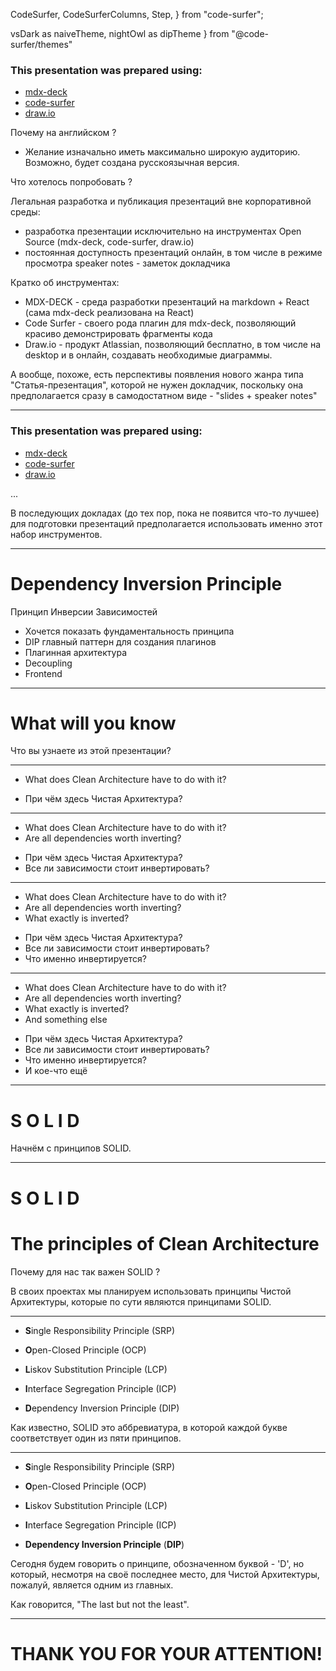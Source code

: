 
  CodeSurfer,
  CodeSurferColumns,
  Step,
} from "code-surfer";

  vsDark as naiveTheme,
  nightOwl as dipTheme
} from "@code-surfer/themes"


### This presentation was prepared using:

- [mdx-deck](https://github.com/jxnblk/mdx-deck)
- [code-surfer](https://github.com/pomber/code-surfer)
- [draw.io](https://github.com/jgraph/drawio)

<Notes>

Почему на английском ?
- Желание изначально иметь максимально широкую аудиторию. Возможно, будет создана русскоязычная версия. 

Что хотелось попробовать ?

Легальная разработка и публикация презентаций вне корпоративной среды:
  - разработка презентации исключительно на инструментах Open Source (mdx-deck, code-surfer, draw.io)
  - постоянная доступность презентаций онлайн, в том числе в режиме просмотра speaker notes - заметок докладчика

Кратко об инструментах:
- MDX-DECK - среда разработки презентаций на markdown + React (сама mdx-deck реализована на React)
- Code Surfer - своего рода плагин для mdx-deck, позволяющий красиво демонстрировать фрагменты кода
- Draw.io - продукт Atlassian, позволяющий бесплатно, в том числе на desktop и в онлайн, создавать необходимые диаграммы.

А вообще, похоже, есть перспективы появления нового жанра типа "Статья-презентация", которой не нужен докладчик,
поскольку она предполагается сразу в самодостатном виде - "slides + speaker notes"

</Notes>

---

### This presentation was prepared using:

- [mdx-deck](https://github.com/jxnblk/mdx-deck)
- [code-surfer](https://github.com/pomber/code-surfer)
- [draw.io](https://app.diagrams.net/)

<Notes>

...

В последующих докладах (до тех пор, пока не появится что-то лучшее) для подготовки презентаций предполагается
использовать именно этот набор инструментов.

</Notes>

---

# Dependency Inversion Principle

<Notes>

Принцип Инверсии Зависимостей

- Хочется показать фундаментальность принципа
- DIP главный паттерн для создания плагинов
- Плагинная архитектура
- Decoupling
- Frontend

</Notes>

---

# What will you know

<Notes>

Что вы узнаете из этой презентации?

</Notes>


---

- What does Clean Architecture have to do with it?

<Notes>

- При чём здесь Чистая Архитектура?

</Notes>

---

- What does Clean Architecture have to do with it?
- Are all dependencies worth inverting?

<Notes>

- При чём здесь Чистая Архитектура?
- Все ли зависимости стоит инвертировать?

</Notes>

---

- What does Clean Architecture have to do with it?
- Are all dependencies worth inverting?
- What exactly is inverted?

<Notes>

- При чём здесь Чистая Архитектура?
- Все ли зависимости стоит инвертировать?
- Что именно инвертируется?

</Notes>

---

- What does Clean Architecture have to do with it?
- Are all dependencies worth inverting?
- What exactly is inverted?
- And something else

<Notes>

- При чём здесь Чистая Архитектура?
- Все ли зависимости стоит инвертировать?
- Что именно инвертируется?
- И кое-что ещё

</Notes>

---

# S O L I D

<Notes>

Начнём с принципов SOLID.

</Notes>

---

# S O L I D

# The principles of Clean Architecture

<Notes>

Почему для нас так важен SOLID ?

В своих проектах мы планируем использовать принципы Чистой Архитектуры, которые по сути являются принципами SOLID.

</Notes>

---

- **S**ingle Responsibility Principle (SRP)

- **O**pen-Closed Principle (OCP)

- **L**iskov Substitution Principle (LCP)

- **I**nterface Segregation Principle (ICP)

- **D**ependency Inversion Principle (DIP)

<Notes>
Как известно, SOLID это аббревиатура, в которой каждой букве соответствует один из пяти принципов.
</Notes>

---

- **S**ingle Responsibility Principle (SRP)

- **O**pen-Closed Principle (OCP)

- **L**iskov Substitution Principle (LCP)

- **I**nterface Segregation Principle (ICP)

- **Dependency Inversion Principle** (**DIP**)

<Notes>
Сегодня будем говорить о принципе, обозначенном буквой - 'D', но который, несмотря на своё последнее место, для Чистой
Архитектуры, пожалуй, является одним из главных.

Как говорится, "The last but not the least".

</Notes>

---

# THANK YOU FOR YOUR ATTENTION!
